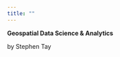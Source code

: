 ```yaml
---
title: ""
---
```


::: cover-image
::: cover-title
**Geospatial Data Science & Analytics**
:::
::: cover-author
by Stephen Tay
:::
:::
